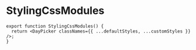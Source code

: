 
# StylingCssModules



<StylingCssModules />

```tsx
export function StylingCssModules() {
  return <DayPicker classNames={{ ...defaultStyles, ...customStyles }} />;
}
```
